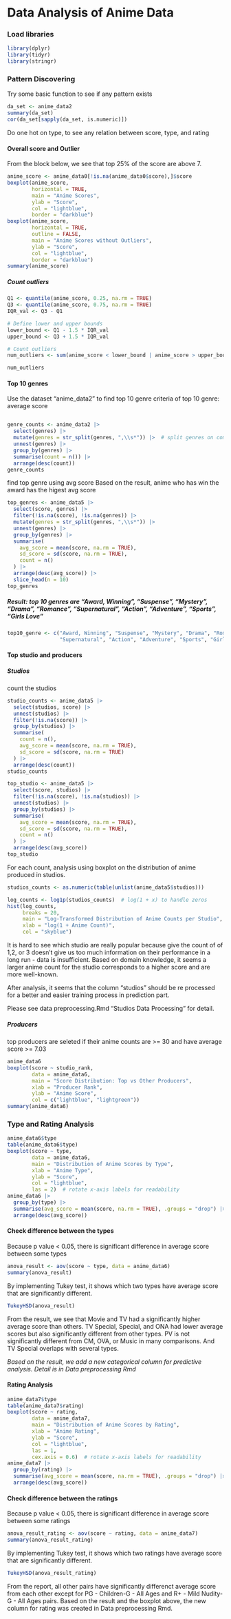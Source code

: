 # Data Analysis of Anime Data

### Load libraries

```r
library(dplyr)
library(tidyr)
library(stringr)
```

### Pattern Discovering

Try some basic function to see if any pattern exists

```r
da_set <- anime_data2
summary(da_set)
cor(da_set[sapply(da_set, is.numeric)])
```

Do one hot on type, to see any relation between score, type, and rating

#### Overall score and Outlier

From the block below, we see that top 25% of the score are above 7.

```r
anime_score <- anime_data0[!is.na(anime_data0$score),]$score
boxplot(anime_score,
        horizontal = TRUE,
        main = "Anime Scores",
        ylab = "Score",
        col = "lightblue",
        border = "darkblue")
boxplot(anime_score,
        horizontal = TRUE,
        outline = FALSE,
        main = "Anime Scores without Outliers",
        ylab = "Score",
        col = "lightblue",
        border = "darkblue")
summary(anime_score)

```

##### Count outliers

```r
Q1 <- quantile(anime_score, 0.25, na.rm = TRUE)
Q3 <- quantile(anime_score, 0.75, na.rm = TRUE)
IQR_val <- Q3 - Q1

# Define lower and upper bounds
lower_bound <- Q1 - 1.5 * IQR_val
upper_bound <- Q3 + 1.5 * IQR_val

# Count outliers
num_outliers <- sum(anime_score < lower_bound | anime_score > upper_bound, na.rm = TRUE)

num_outliers

```

#### Top 10 genres

Use the dataset "anime_data2" to find top 10 genre criteria of top 10 genre: average score

```r
```

```r
genre_counts <- anime_data2 |>
  select(genres) |>
  mutate(genres = str_split(genres, ",\\s*")) |>  # split genres on comma
  unnest(genres) |>
  group_by(genres) |>
  summarise(count = n()) |>
  arrange(desc(count))
genre_counts
```

find top genre using avg score Based on the result, anime who has win the award has the higest avg score

```r
top_genres <- anime_data5 |>
  select(score, genres) |>
  filter(!is.na(score), !is.na(genres)) |>
  mutate(genres = str_split(genres, ",\\s*")) |>
  unnest(genres) |>
  group_by(genres) |>
  summarise(
    avg_score = mean(score, na.rm = TRUE),
    sd_score = sd(score, na.rm = TRUE),
    count = n()
  ) |>
  arrange(desc(avg_score)) |>
  slice_head(n = 10)
top_genres
```

##### Result: top 10 genres are "Award, Winning", "Suspense", "Mystery", "Drama", "Romance", "Supernatural", "Action", "Adventure", "Sports", "Girls Love"

```r
top10_genre <- c("Award, Winning", "Suspense", "Mystery", "Drama", "Romance", 
                 "Supernatural", "Action", "Adventure", "Sports", "Girls Love")
```

#### Top studio and producers

##### Studios

count the studios

```r
studio_counts <- anime_data5 |>
  select(studios, score) |>
  unnest(studios) |>
  filter(!is.na(score)) |>
  group_by(studios) |>
  summarise(
    count = n(),
    avg_score = mean(score, na.rm = TRUE),
    sd_score = sd(score, na.rm = TRUE)
  ) |>
  arrange(desc(count))
studio_counts
```

```r
top_studio <- anime_data5 |>
  select(score, studios) |>
  filter(!is.na(score), !is.na(studios)) |>
  unnest(studios) |>
  group_by(studios) |>
  summarise(
    avg_score = mean(score, na.rm = TRUE),
    sd_score = sd(score, na.rm = TRUE),
    count = n()
  ) |>
  arrange(desc(avg_score))
top_studio
```

For each count, analysis using boxplot on the distribution of anime produced in studios.

```r
studios_counts <- as.numeric(table(unlist(anime_data5$studios)))

log_counts <- log1p(studios_counts)  # log(1 + x) to handle zeros
hist(log_counts,
     breaks = 20,
     main = "Log-Transformed Distribution of Anime Counts per Studio",
     xlab = "log(1 + Anime Count)",
     col = "skyblue")
```

It is hard to see which studio are really popular because give the count of of 1,2, or 3 doesn't give us too much information on their performance in a long run - data is insufficient. Based on domain knowledge, it seems a larger anime count for the studio corresponds to a higher score and are more well-known.

After analysis, it seems that the column "studios" should be re processed for a better and easier training process in prediction part.

Please see data preprocessing.Rmd "Studios Data Processing" for detail.

##### Producers

top producers are seleted if their anime counts are \>= 30 and have average score \>= 7.03

```r
anime_data6
boxplot(score ~ studio_rank,
        data = anime_data6,
        main = "Score Distribution: Top vs Other Producers",
        xlab = "Producer Rank",
        ylab = "Anime Score",
        col = c("lightblue", "lightgreen"))
summary(anime_data6)
```

### Type and Rating Analysis

```r
anime_data6$type
table(anime_data6$type)
boxplot(score ~ type,
        data = anime_data6,
        main = "Distribution of Anime Scores by Type",
        xlab = "Anime Type",
        ylab = "Score",
        col = "lightblue",
        las = 2)  # rotate x-axis labels for readability
anime_data6 |>
  group_by(type) |>
  summarise(avg_score = mean(score, na.rm = TRUE), .groups = "drop") |>
  arrange(desc(avg_score))
```

#### Check difference between the types

Because p value \< 0.05, there is significant difference in average score between some types

```r
anova_result <- aov(score ~ type, data = anime_data6)
summary(anova_result)

```

By implementing Tukey test, it shows which two types have average score that are significantly different.

```r
TukeyHSD(anova_result)

```

From the result, we see that Movie and TV had a significantly higher average score than others. TV Special, Special, and ONA had lower average scores but also significantly different from other types. PV is not significantly different from CM, OVA, or Music in many comparisons. And TV Special overlaps with several types.

*Based on the result, we add a new categorical column for predictive analysis. Detail is in Data preprocessing Rmd*

#### Rating Analysis

```r
anime_data7$type
table(anime_data7$rating)
boxplot(score ~ rating,
        data = anime_data7,
        main = "Distribution of Anime Scores by Rating",
        xlab = "Anime Rating",
        ylab = "Score",
        col = "lightblue",
        las = 1,
        cex.axis = 0.6)  # rotate x-axis labels for readability
anime_data7 |>
  group_by(rating) |>
  summarise(avg_score = mean(score, na.rm = TRUE), .groups = "drop") |>
  arrange(desc(avg_score))
```

#### Check difference between the ratings

Because p value \< 0.05, there is significant difference in average score between some ratings

```r
anova_result_rating <- aov(score ~ rating, data = anime_data7)
summary(anova_result_rating)

```

By implementing Tukey test, it shows which two ratings have average score that are significantly different.

```r
TukeyHSD(anova_result_rating)

```

From the report, all other pairs have significantly differenct average score from each other except for PG - Children-G - All Ages and R+ - Mild Nudity-G - All Ages pairs. Based on the result and the boxplot above, the new column for rating was created in Data preprocessing Rmd.
